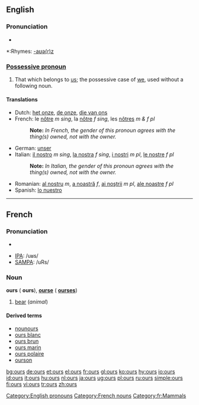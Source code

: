 ==English==

===Pronunciation===
*{{audio|en-us-ours.ogg|Audio (US)}}

*:Rhymes: [[Rhymes:English:-aʊə(r)z|-aʊə(r)z]]

===[[Possessive pronoun]]===
#That which belongs to [[us]]; the possessive case of [[we]], used without a following noun.

====Translations====

*Dutch: [[het onze]], [[de onze]], [[die van ons]]
*French: le [[nôtre]] ''m sing'', la [[nôtre]] ''f sing'', les [[nôtres]] ''m & f pl''
*:'''Note:''' ''In French, the gender of this pronoun agrees with the thing(s) owned, not with the owner.''
*German: [[unser]]
*Italian: [[il nostro]] ''m sing'', [[la nostra]] ''f sing'', [[i nostri]] ''m pl'', [[le nostre]] ''f pl''
*:'''Note:''' ''In Italian, the gender of this pronoun agrees with the thing(s) owned, not with the owner.''
*Romanian: [[al nostru]] ''m'', [[a noastră]] ''f'', [[ai noştrii]] ''m pl'', [[ale noastre]] ''f pl''
*Spanish: [[lo nuestro]]

[[Category:English pronouns]]
----

==French==

===Pronunciation===
*{{audio|en-us-ours.ogg|Audio (US)}}

*[[w:IPA|IPA]]: /uʁs/
*[[w:SAMPA|SAMPA]]: /uRs/

===Noun=== 
'''ours''' {{m}} (''{{p}}'' '''ours'''), '''[[ourse]]''' {{f}} ({{p}} '''[[ourses]]''')

# [[bear]] (''animal'')

====Derived terms====
*[[nounours]]
*[[ours blanc]]
*[[ours brun]]
*[[ours marin]]
*[[ours polaire]]
*[[ourson]]

[[Category:French nouns]]
[[Category:fr:Mammals]]

[[bg:ours]]
[[de:ours]]
[[et:ours]]
[[el:ours]]
[[fr:ours]]
[[gl:ours]]
[[ko:ours]]
[[hy:ours]]
[[io:ours]]
[[id:ours]]
[[it:ours]]
[[hu:ours]]
[[nl:ours]]
[[ja:ours]]
[[ug:ours]]
[[pl:ours]]
[[ru:ours]]
[[simple:ours]]
[[fi:ours]]
[[vi:ours]]
[[tr:ours]]
[[zh:ours]]